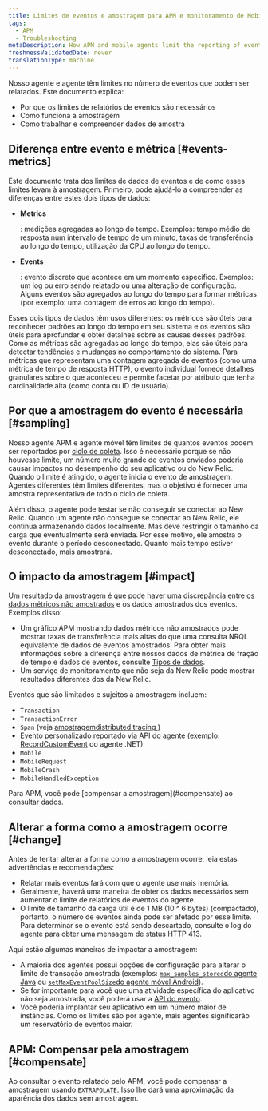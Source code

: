 ```yaml
---
title: Limites de eventos e amostragem para APM e monitoramento de Mobile
tags:
  - APM
  - Troubleshooting
metaDescription: How APM and mobile agents limit the reporting of events and perform sampling when those limits are exceeded.
freshnessValidatedDate: never
translationType: machine
---
```


Nosso agente <InlinePopover type="apm"/>e agente <InlinePopover type="mobile"/>têm limites no número de eventos que podem ser relatados. Este documento explica:

* Por que os limites de relatórios de eventos são necessários
* Como funciona a amostragem
* Como trabalhar e compreender dados de amostra

## Diferença entre evento e métrica [#events-metrics]

Este documento trata dos limites de dados de eventos e de como esses limites levam à amostragem. Primeiro, pode ajudá-lo a compreender as diferenças entre estes dois tipos de dados:

* <DoNotTranslate>**Metrics**</DoNotTranslate>

  : medições agregadas ao longo do tempo. Exemplos: tempo médio de resposta num intervalo de tempo de um minuto, taxas de transferência ao longo do tempo, utilização da CPU ao longo do tempo.

* <DoNotTranslate>**Events**</DoNotTranslate>

  : evento discreto que acontece em um momento específico. Exemplos: um log ou erro sendo relatado ou uma alteração de configuração. Alguns eventos são agregados ao longo do tempo para formar métricas (por exemplo: uma contagem de erros ao longo do tempo).

Esses dois tipos de dados têm usos diferentes: os métricos são úteis para reconhecer padrões ao longo do tempo em seu sistema e os eventos são úteis para aprofundar e obter detalhes sobre as causas desses padrões. Como as métricas são agregadas ao longo do tempo, elas são úteis para detectar tendências e mudanças no comportamento do sistema. Para métricas que representam uma contagem agregada de eventos (como uma métrica de tempo de resposta HTTP), o evento individual fornece detalhes granulares sobre o que aconteceu e permite facetar por atributo que tenha cardinalidade alta (como conta ou ID de usuário).

## Por que a amostragem do evento é necessária [#sampling]

Nosso agente APM e agente móvel têm limites de quantos eventos podem ser reportados por [ciclo de coleta](/docs/using-new-relic/welcome-new-relic/getting-started/glossary#harvest-cycle). Isso é necessário porque se não houvesse limite, um número muito grande de eventos enviados poderia causar impactos no desempenho do seu aplicativo ou do New Relic. Quando o limite é atingido, o agente inicia o evento de amostragem. Agentes diferentes têm limites diferentes, mas o objetivo é fornecer uma amostra representativa de todo o ciclo de coleta.

Além disso, o agente pode testar se não conseguir se conectar ao New Relic. Quando um agente não consegue se conectar ao New Relic, ele continua armazenando dados localmente. Mas deve restringir o tamanho da carga que eventualmente será enviada. Por esse motivo, ele amostra o evento durante o período desconectado. Quanto mais tempo estiver desconectado, mais amostrará.

## O impacto da amostragem [#impact]

Um resultado da amostragem é que pode haver uma discrepância entre [os dados métricos não amostrados](/docs/using-new-relic/metrics/analyze-your-metrics/data-collection-metric-timeslice-event-data#overview) e os dados amostrados dos eventos. Exemplos disso:

* Um gráfico APM mostrando dados métricos não amostrados pode mostrar taxas de transferência mais altas do que uma consulta NRQL equivalente de dados de eventos amostrados. Para obter mais informações sobre a diferença entre nossos dados de métrica de fração de tempo e dados de eventos, consulte [Tipos de dados](/docs/using-new-relic/metrics/analyze-your-metrics/data-collection-metric-timeslice-event-data).
* Um serviço de monitoramento que não seja da New Relic pode mostrar resultados diferentes dos da New Relic.

Eventos que são limitados e sujeitos a amostragem incluem:

* `Transaction`
* `TransactionError`
* `Span` (veja [amostragemdistributed tracing ](/docs/apm/distributed-tracing/getting-started/how-new-relic-distributed-tracing-works#sampling))
* Evento personalizado reportado via API do agente (exemplo: [RecordCustomEvent](/docs/agents/net-agent/net-agent-api/record-custom-event) do agente .NET)
* `Mobile`
* `MobileRequest`
* `MobileCrash`
* `MobileHandledException`

<Callout variant="important">
  Para APM, você pode [compensar a amostragem](#compensate) ao consultar dados.
</Callout>

## Alterar a forma como a amostragem ocorre [#change]

Antes de tentar alterar a forma como a amostragem ocorre, leia estas advertências e recomendações:

* Relatar mais eventos fará com que o agente use mais memória.
* Geralmente, haverá uma maneira de obter os dados necessários sem aumentar o limite de relatórios de eventos do agente.
* O limite de tamanho da carga útil é de 1 MB (10 ^ 6 bytes) (compactado), portanto, o número de eventos ainda pode ser afetado por esse limite. Para determinar se o evento está sendo descartado, consulte o log do agente para obter uma mensagem de status HTTP 413.

Aqui estão algumas maneiras de impactar a amostragem:

* A maioria dos agentes possui opções de configuração para alterar o limite de transação amostrada (exemplos: [`max_samples_stored`do agente Java](/docs/agents/java-agent/configuration/java-agent-configuration-config-file#ae-max_samples_stored) ou [`setMaxEventPoolSize`do agente móvel Android](/docs/mobile-monitoring/new-relic-mobile/mobile-sdk/set-max-event-pool-size/)).
* Se for importante para você que uma atividade específica do aplicativo não seja amostrada, você poderá usar a [API do evento](/docs/insights/insights-data-sources/custom-data/send-custom-events-event-api).
* Você poderia implantar seu aplicativo em um número maior de instâncias. Como os limites são por agente, mais agentes significarão um reservatório de eventos maior.

## APM: Compensar pela amostragem [#compensate]

Ao consultar o evento relatado pelo APM, você pode compensar a amostragem usando [`EXTRAPOLATE`](/docs/insights/nrql-new-relic-query-language/nrql-reference/nrql-syntax-components-functions#extrapolate). Isso lhe dará uma aproximação da aparência dos dados sem amostragem.